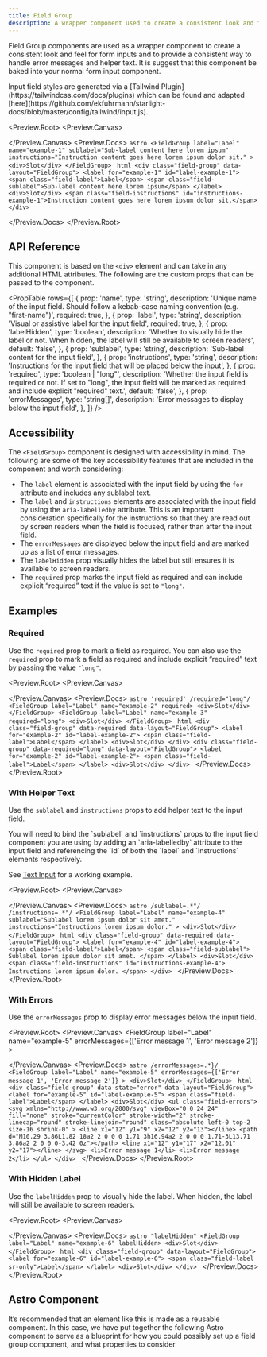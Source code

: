 ```yaml
---
title: Field Group
description: A wrapper component used to create a consistent look and feel for form inputs and to provide a consistent way to handle error messages and helper text in forms.
---
```



Field Group components are used as a wrapper component to create a consistent look and feel for form inputs and to provide a consistent way to handle error messages and helper text. It is suggest that this component be baked into your normal form input component.

<Aside>
  Input field styles are generated via a [Tailwind
  Plugin](https://tailwindcss.com/docs/plugins) which can be found and adapted
  [here](https://github.com/ekfuhrmann/starlight-docs/blob/master/config/tailwind/input.js).
</Aside>

<Preview.Root>
  <Preview.Canvas>
    <FieldGroup
      label="Label"
      name="example-1"
      sublabel="Sub-label content here lorem ipsum"
      instructions="Instruction content goes here lorem ipsum dolor sit."
    >
      <div class="h-40 border-2 border-dashed border-red-500 bg-red-500/20 p-4 text-red-500 before:absolute before:content-['Slot']"></div>
    </FieldGroup>
  </Preview.Canvas>
  <Preview.Docs>
    <Tabs>
      <TabItem label="Astro" icon="astro">
        ```astro
        <FieldGroup
          label="Label"
          name="example-1"
          sublabel="Sub-label content here lorem ipsum"
          instructions="Instruction content goes here lorem ipsum dolor sit."
        >
          <div>Slot</div>
        </FieldGroup>
        ```
      </TabItem>
      <TabItem label="Compiled" icon="seti:html">
        ```html
        <div class="field-group" data-layout="FieldGroup">
          <label for="example-1" id="label-example-1">
            <span class="field-label">Label</span>
            <span class="field-sublabel">Sub-label content here lorem ipsum</span>
          </label>
          <div>Slot</div>
          <span class="field-instructions" id="instructions-example-1">Instruction content goes here lorem ipsum dolor sit.</span>
        </div>
        ```
      </TabItem>
    </Tabs>

  </Preview.Docs>
</Preview.Root>

## API Reference

This component is based on the `<div>` element and can take in any additional HTML attributes. The following are the custom props that can be passed to the component.

<PropTable
  rows={[
    {
      prop: 'name',
      type: 'string',
      description:
        'Unique name of the input field. Should follow a kebab-case naming convention (e.g. "first-name")',
      required: true,
    },
    {
      prop: 'label',
      type: 'string',
      description: 'Visual or assistive label for the input field',
      required: true,
    },
    {
      prop: 'labelHidden',
      type: 'boolean',
      description:
        'Whether to visually hide the label or not. When hidden, the label will still be available to screen readers',
      default: 'false',
    },
    {
      prop: 'sublabel',
      type: 'string',
      description: 'Sub-label content for the input field',
    },
    {
      prop: 'instructions',
      type: 'string',
      description:
        'Instructions for the input field that will be placed below the input',
    },
    {
      prop: 'required',
      type: 'boolean | "long"',
      description:
        'Whether the input field is required or not. If set to "long", the input field will be marked as required and include explicit "required" text.',
      default: 'false',
    },
    {
      prop: 'errorMessages',
      type: 'string[]',
      description: 'Error messages to display below the input field',
    },
  ]}
/>

## Accessibility

The `<FieldGroup>` component is designed with accessibility in mind. The following are some of the key accessibility features that are included in the component and worth considering:

- The `label` element is associated with the input field by using the `for` attribute and includes any sublabel text.
- The `label` and `instructions` elements are associated with the input field by using the `aria-labelledby` attribute. This is an important consideration specifically for the instructions so that they are read out by screen readers when the field is focused, rather than after the input field.
- The `errorMessages` are displayed below the input field and are marked up as a list of error messages.
- The `labelHidden` prop visually hides the label but still ensures it is available to screen readers.
- The `required` prop marks the input field as required and can include explicit “required” text if the value is set to `"long"`.

## Examples

### Required

Use the `required` prop to mark a field as required. You can also use the `required` prop to mark a field as required and include explicit “required” text by passing the value `"long"`.

<Preview.Root>
  <Preview.Canvas>
    <div class="flex flex-wrap gap-24 [&>*]:flex-1">
      <FieldGroup label="Label" name="example-2" required>
        <div class="h-40 border-2 border-dashed border-red-500 bg-red-500/20 p-4 text-red-500 before:absolute before:content-['Slot']"></div>
      </FieldGroup>
      <FieldGroup label="Label" name="example-3" required="long">
        <div class="h-40 border-2 border-dashed border-red-500 bg-red-500/20 p-4 text-red-500 before:absolute before:content-['Slot']"></div>
      </FieldGroup>
    </div>
  </Preview.Canvas>
  <Preview.Docs>
    <Tabs>
      <TabItem label="Astro" icon="astro">
        ```astro 'required' /required="long"/
        <FieldGroup label="Label" name="example-2" required>
          <div>Slot</div>
        </FieldGroup>
        <FieldGroup label="Label" name="example-3" required="long">
          <div>Slot</div>
        </FieldGroup>
        ```
      </TabItem>
      <TabItem label="Compiled" icon="seti:html">
        ```html
        <div class="field-group" data-required data-layout="FieldGroup">
          <label for="example-2" id="label-example-2">
            <span class="field-label">Label</span>
          </label>
          <div>Slot</div>
        </div>
        <div class="field-group" data-required="long" data-layout="FieldGroup">
          <label for="example-2" id="label-example-2">
            <span class="field-label">Label</span>
          </label>
          <div>Slot</div>
        </div>
        ```
      </TabItem>
    </Tabs>
  </Preview.Docs>
</Preview.Root>

### With Helper Text

Use the `sublabel` and `instructions` props to add helper text to the input field.

<Aside>
  You will need to bind the `sublabel` and `instructions` props to the input
  field component you are using by adding an `aria-labelledby` attribute to the
  input field and referencing the `id` of both the `label` and `instructions`
  elements respectively.

See [Text Input](/forms/text-input/) for a working example.

</Aside>

<Preview.Root>
  <Preview.Canvas>
    <FieldGroup
      label="Label"
      name="example-4"
      sublabel="Sublabel lorem ipsum dolor sit amet."
      instructions="Instructions lorem ipsum dolor."
    >
      <div class="h-40 border-2 border-dashed border-red-500 bg-red-500/20 p-4 text-red-500 before:absolute before:content-['Slot']"></div>
    </FieldGroup>
  </Preview.Canvas>
  <Preview.Docs>
    <Tabs>
      <TabItem label="Astro" icon="astro">
        ```astro /sublabel=.*"/ /instructions=.*"/
        <FieldGroup
          label="Label"
          name="example-4"
          sublabel="Sublabel lorem ipsum dolor sit amet."
          instructions="Instructions lorem ipsum dolor."
        >
          <div>Slot</div>
        </FieldGroup>
        ```
      </TabItem>
      <TabItem label="Compiled" icon="seti:html">
        ```html
        <div class="field-group" data-required data-layout="FieldGroup">
          <label for="example-4" id="label-example-4">
            <span class="field-label">Label</span>
            <span class="field-sublabel">
              Sublabel lorem ipsum dolor sit amet.
            </span>
          </label>
          <div>Slot</div>
          <span class="field-instructions" id="instructions-example-4">
            Instructions lorem ipsum dolor.
          </span>
        </div>
        ```
      </TabItem>
    </Tabs>
  </Preview.Docs>
</Preview.Root>

### With Errors

Use the `errorMessages` prop to display error messages below the input field.

<Preview.Root>
  <Preview.Canvas>
    <FieldGroup
      label="Label"
      name="example-5"
      errorMessages={['Error message 1', 'Error message 2']}
    >
      <div class="h-40 border-2 border-dashed border-red-500 bg-red-500/20 p-4 text-red-500 before:absolute before:content-['Slot']"></div>
    </FieldGroup>
  </Preview.Canvas>
  <Preview.Docs>
    <Tabs>
      <TabItem label="Astro" icon="astro">
        ```astro /errorMessages=.*}/
        <FieldGroup
          label="Label"
          name="example-5"
          errorMessages={['Error message 1', 'Error message 2']}
        >
          <div>Slot</div>
        </FieldGroup>
        ```
      </TabItem>
      <TabItem label="Compiled" icon="seti:html">
        ```html
        <div class="field-group" data-state="error" data-layout="FieldGroup">
          <label for="example-5" id="label-example-5">
            <span class="field-label">Label</span>
          </label>
          <div>Slot</div>
          <ul class="field-errors">
            <svg
              xmlns="http://www.w3.org/2000/svg"
              viewBox="0 0 24 24"
              fill="none"
              stroke="currentColor"
              stroke-width="2"
              stroke-linecap="round"
              stroke-linejoin="round"
              class="absolute left-0 top-2 size-16 shrink-0"
            >
              <line x1="12" y1="9" x2="12" y2="13"></line>
              <path d="M10.29 3.86L1.82 18a2 2 0 0 0 1.71 3h16.94a2 2 0 0 0 1.71-3L13.71 3.86a2 2 0 0 0-3.42 0z"></path>
              <line x1="12" y1="17" x2="12.01" y2="17"></line>
            </svg>
            <li>Error message 1</li>
            <li>Error message 2</li>
          </ul>
        </div>
        ```
      </TabItem>
    </Tabs>
  </Preview.Docs>
</Preview.Root>

### With Hidden Label

Use the `labelHidden` prop to visually hide the label. When hidden, the label will still be available to screen readers.

<Preview.Root>
  <Preview.Canvas>
    <FieldGroup label="Label" name="example-6" labelHidden>
      <div class="h-40 border-2 border-dashed border-red-500 bg-red-500/20 p-4 text-red-500 before:absolute before:content-['Slot']"></div>
    </FieldGroup>
  </Preview.Canvas>
  <Preview.Docs>
    <Tabs>
      <TabItem label="Astro" icon="astro">
        ```astro "labelHidden"
        <FieldGroup label="Label" name="example-6" labelHidden>
          <div>Slot</div>
        </FieldGroup>
        ```
      </TabItem>
      <TabItem label="Compiled" icon="seti:html">
        ```html
        <div class="field-group" data-layout="FieldGroup">
          <label for="example-6" id="label-example-6">
            <span class="field-label sr-only">Label</span>
          </label>
          <div>Slot</div>
        </div>
        ```
      </TabItem>
    </Tabs>
  </Preview.Docs>
</Preview.Root>

## Astro Component

It’s recommended that an element like this is made as a reusable component. In this case, we have put together the following Astro component to serve as a blueprint for how you could possibly set up a field group component, and what properties to consider.

<Code code={FieldGroupRaw} lang="astro" title="FieldGroup.astro" />
